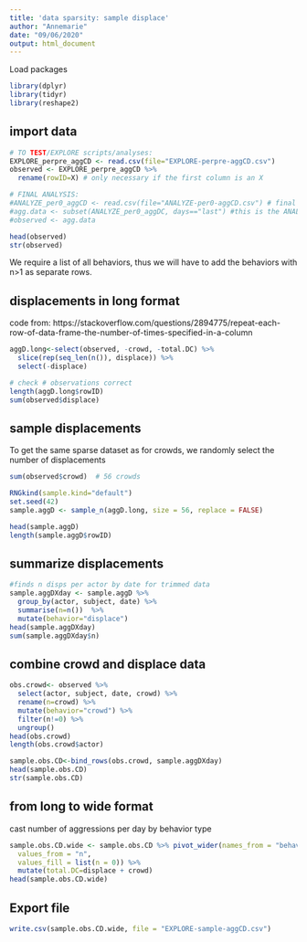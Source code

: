 ```yaml
---
title: 'data sparsity: sample displace'
author: "Annemarie"
date: "09/06/2020"
output: html_document
---
```


Load packages
```r
library(dplyr)
library(tidyr)
library(reshape2)
```

## import data

```r
# TO TEST/EXPLORE scripts/analyses:
EXPLORE_perpre_aggCD <- read.csv(file="EXPLORE-perpre-aggCD.csv") 
observed <- EXPLORE_perpre_aggCD %>%
  rename(rowID=X) # only necessary if the first column is an X

# FINAL ANALYSIS:
#ANALYZE_per0_aggCD <- read.csv(file="ANALYZE-per0-aggCD.csv") # final analyses
#agg.data <- subset(ANALYZE_per0_aggDC, days=="last") #this is the ANALYZE data for the actual analyses in the final paper
#observed <- agg.data

head(observed)
str(observed)

```


We require a list of all behaviors, thus we will have to add the behaviors with n>1 as separate rows.

## displacements in long format
code from:
https://stackoverflow.com/questions/2894775/repeat-each-row-of-data-frame-the-number-of-times-specified-in-a-column
```r
aggD.long<-select(observed, -crowd, -total.DC) %>%
  slice(rep(seq_len(n()), displace)) %>% 
  select(-displace)

# check # observations correct
length(aggD.long$rowID)
sum(observed$displace)
```

## sample displacements
To get the same sparse dataset as for crowds, we randomly select the number of displacements
```r
sum(observed$crowd)  # 56 crowds

RNGkind(sample.kind="default") 
set.seed(42)
sample.aggD <- sample_n(aggD.long, size = 56, replace = FALSE)

head(sample.aggD)
length(sample.aggD$rowID)
```

## summarize displacements

```r
#finds n disps per actor by date for trimmed data
sample.aggDXday <- sample.aggD %>% 
  group_by(actor, subject, date) %>% 
  summarise(n=n())  %>%
  mutate(behavior="displace")
head(sample.aggDXday)
sum(sample.aggDXday$n)
```


## combine crowd and displace data
```r
obs.crowd<- observed %>%
  select(actor, subject, date, crowd) %>%
  rename(n=crowd) %>%
  mutate(behavior="crowd") %>%
  filter(n!=0) %>%
  ungroup()
head(obs.crowd)   
length(obs.crowd$actor)

sample.obs.CD<-bind_rows(obs.crowd, sample.aggDXday) 
head(sample.obs.CD)
str(sample.obs.CD)

```

## from long to wide format
cast number of aggressions per day by behavior type

```r
sample.obs.CD.wide <- sample.obs.CD %>% pivot_wider(names_from = "behavior", 
  values_from = "n",
  values_fill = list(n = 0)) %>%
  mutate(total.DC=displace + crowd)
head(sample.obs.CD.wide)
```


## Export file
```r
write.csv(sample.obs.CD.wide, file = "EXPLORE-sample-aggCD.csv")
```

